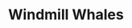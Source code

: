 ---
title: Windmill Whales
width: 30
height: 30
image: https://eu2.contabostorage.com/b5fca1793241407290cf2335ba076411:assets/personaloutput/470-windmill_whales.jpg
price: 300
---